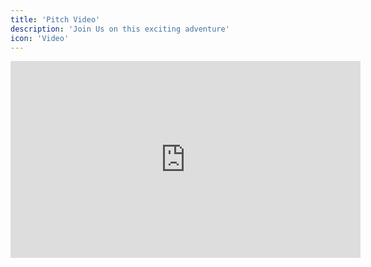 ```yaml
---
title: 'Pitch Video'
description: 'Join Us on this exciting adventure'
icon: 'Video'
---
```


<iframe
  width="560"
  height="315"
  src="https://www.youtube.com/embed/dLp6hFNyQ6o"
  title="YouTube video player"
  frameBorder="0"
  allow="accelerometer; autoplay; clipboard-write; encrypted-media; gyroscope; picture-in-picture"
  allowFullScreen
  style={{ width: '100%', borderRadius: '0.5rem' }}
></iframe>

<br />
